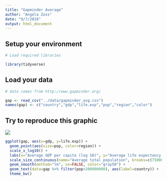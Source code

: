 ```yaml
---
title: "Gapminder Average"
author: "Angela Zoss"
date: "9/7/2018"
output: html_document
---
```


## Setup your environment

```r

# Load required libraries

library(tidyverse)

```

## Load your data

```r

# data comes from http://www.gapminder.org/

gap <- read_csv("../data/gapminder_avg.csv")
names(gap) <- c("country","gdp","life.exp","pop","region","color")

```

## Try to reproduce this graphic

![](images/gapminder-goal.png)

```r

ggplot(gap, aes(x=gdp, y=life.exp)) +
  geom_point(aes(size=pop, color=region)) +
  scale_x_log10() + 
  labs(x="Average GDP per capita (log 10)", y="Average life expectancy at birth", title="Averages across all years of the traditional Gapminder dataset") +
  scale_size_continuous(name="Average total population", breaks=c(7500000,75000000,750000000),labels=c("7.5 million","75 million","750 million")) +
  geom_smooth(method="lm", se=FALSE, color="gray50") +
  geom_text(data=gap %>% filter(pop>200000000), aes(label=country)) +
  theme_bw()

```
